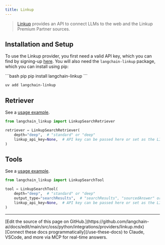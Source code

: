 ```yaml
---
title: Linkup
---
```


> [Linkup](https://www.linkup.so/) provides an API to connect LLMs to the web and the Linkup Premium Partner sources.

## Installation and Setup

To use the Linkup provider, you first need a valid API key, which you can find by signing-up [here](https://app.linkup.so/sign-up).
You will also need the `langchain-linkup` package, which you can install using pip:

<CodeGroup>
```bash pip
pip install langchain-linkup
```

```bash uv
uv add langchain-linkup
```
</CodeGroup>

## Retriever

See a [usage example](/oss/python/integrations/retrievers/linkup_search).

```python
from langchain_linkup import LinkupSearchRetriever

retriever = LinkupSearchRetriever(
    depth="deep",  # "standard" or "deep"
    linkup_api_key=None,  # API key can be passed here or set as the LINKUP_API_KEY environment variable
)
```

## Tools

See a [usage example](/oss/python/integrations/tools/linkup_search).

```python
from langchain_linkup import LinkupSearchTool

tool = LinkupSearchTool(
    depth="deep",  # "standard" or "deep"
    output_type="searchResults",  # "searchResults", "sourcedAnswer" or "structured"
    linkup_api_key=None,  # API key can be passed here or set as the LINKUP_API_KEY environment variable
)
```

---

<Callout icon="pen-to-square" iconType="regular">
    [Edit the source of this page on GitHub.](https://github.com/langchain-ai/docs/edit/main/src/oss/python/integrations/providers/linkup.mdx)
</Callout>
<Tip icon="terminal" iconType="regular">
    [Connect these docs programmatically](/use-these-docs) to Claude, VSCode, and more via MCP for    real-time answers.
</Tip>
